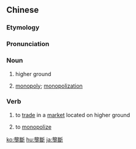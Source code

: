 {{also|垄断}}
==Chinese==
{{zh-forms|s=垄断}}

===Etymology===
{{rfe|lang=zh}}

===Pronunciation===
{{zh-pron
|m=lǒngduàn
|c=lung5 dyun6
|mn=lióng-tn̄g
|cat=n,v
}}

===Noun===
{{zh-noun}}

# {{lb|zh|archaic}} higher ground
# {{lb|zh|figuratively}} [[monopoly]]; [[monopolization]]

===Verb===
{{zh-verb}}

# {{lb|zh|archaic}} to [[trade]] in a [[market]] located on higher ground
# {{lb|zh|figuratively}} to [[monopolize]]

[[ko:壟斷]]
[[hu:壟斷]]
[[ja:壟斷]]